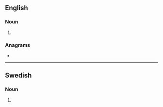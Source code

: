 ==English==

===Noun===
{{head|en|noun plural form}}

# {{plural of|hyena|lang=en}}

===Anagrams===
* {{anagrams|en|a=aehnsy|Haynes|Seyhan|Shenya}}

----

==Swedish==

===Noun===
{{head|sv|noun form}}

# {{sv-noun-form-indef-gen|hyena}}